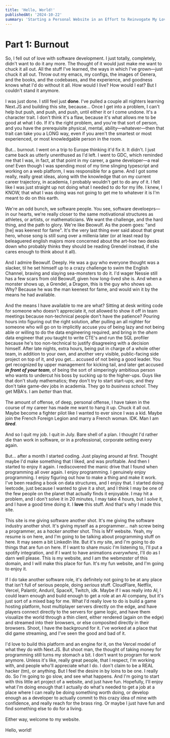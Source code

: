 ```yaml
---
title: 'Hello, World!'
publishedAt: '2024-10-22'
summary: 'Starting a Personal Website in an Effort to Reinvogate My Love of Building Software.'
---
```


# Part 1: Burnout
So, I fell out of love with software development. I just totally,
completely, didn't want to do it any more. The thought of it would just make me
want to chuck it all out. All the stuff I've learned, the ways in
which I've grown&mdash;just chuck it all out. Throw out my emacs, my configs,
the images of Genera, and the books, and the codebases, and the experience,
and goodness knows what I'd do without it all. How would I live? How would
I eat? But I couldn't stand it anymore.
\
\
I was just done. I still feel just **done**. I've pulled a couple all nighters
learning Next.JS and building this site, because...  Once I get into a
problem, I can't help but push, and push, and push, until either it or I
come undone. It's a character trait. I don't think it's a flaw, because
it's what allows me to be good at what I do. If it's the right problem,
and you're that sort of person, and you have the prerequisite physical,
mental, ability&mdash;whatever&mdash;then that trait can take you a LONG way, even
if you aren't the smartest or most experienced, or most knowledgable
person in the room.
\
\
But... burnout. I went on a trip to Europe thinking it'd fix it. It didn't.
I just came back as utterly unenthused as I'd left. I went to GDC, which
reminded me that I was, in fact, at that point in my career, a game
developer&mdash;a real one! Even though I was spending most of my time slinging
typescript and working on a web platform, I was responsible for a game. And I got some
really, really great ideas, along with the knowledge that on my current career
trajectory, in academia, I probably wouldn't get to do any of it. I felt like
I was just straight up not doing what I needed to do for my life. I knew, I
KNOW, that what I was doing was not going to get me to whatever it is I'm meant
to do on this earth.
\
\
We're an odd bunch, we software people. You see, software develoeprs&mdash;
in our hearts, we're really closer to the same motivational structures
as athletes, or artists, or mathematicians. We want the challenge, and
the hard thing, and the path to glory. We're like Beowulf. As the poem
goes: "and [he] was keenest for fame". It's the very last thing ever
said about that great hero, whose song is still sung over a millenia later
(or at least read by beleaguered english majors more concerned about the
art-hoe two desks down who probably thinks they should be reading Grendel
instead, if she cares enough to think about it all).
\
\
And I admire Beowulf. Deeply. He was a guy who everyone thought was a
slacker, til he set himself up to a crazy challenge to swim the English
Channel, braving and slaying sea-monsters to do it. I'd wager Nessie still
has a few scars from old Beowulf, given how long-lived she is. And when a
monster shows up, a Grendel, a Dragon, this is the guy who shows up. Why?
Because he was the man keenest for fame, and would win it by the means he
had available.
\
\
And the means I have available to me are what? Sitting at desk writing code
for someone who doesn't appreciate it, not allowed to show it off in team
meetings because non-technical people don't have the patience? Pouring hours
into figuring out the right solution, after pulling an all nighter for someone
who will go on to implicitly accuse you of being lazy and not being able or
willing to do the data engineering required, and bring in the *ahem* data engineer that
*you* taught to write CTE's and run the SQL profiler because he's too non-technical
to justify disagreeing with a decision himself. After late nights, extra hours,
being put in charge of a whole other team, in addition to your own, and another
very visible, public-facing side project on top of it, and you get... accused
of not being a good leader. You get recognized by upper management for kicking
tail, and later get accused ***in front of your team***, of being the sort of simperingly
ambitious person who wants to undercut his boss by sucking up to the higher-ups.
Guys like that don't study mathematics; they don't try to start start-ups; and they
don't take game-dev jobs in academia. They go to *business school*. They get MBA's.
I am *better* than that.
\
\
The amount of offense, of deep, personal offense, I have taken in the course of my
career has made me want to hang it up. Chuck it all out. Maybe become a
fighter pilot like I wanted to ever since I was a kid. Maybe join the French
Foreign Legion and marry a French woman. IDK. Man I am ***tired***.
\
\
And so I quit my job. I quit in July. Bare shell of a plan. I thought I'd
rather die than work in software, or in a professional, corporate setting
every again.
\
\
But... after a month I started coding. Just playing around at first. Thought
maybe I'd make something that I liked, and was profitable. And then I
started to enjoy it again. I rediscovered the manic drive that I found when
programming all over again. I enjoy programming. I genuinely enjoy programming.
I enjoy figuring out how to make a thing and make it work. I've been reading
a book on data structures, and I enjoy that. I started doing leetcode, just because
I wanted to give it a shot, and I think I may be one of the few people on the
planet that actually finds it enjoyable. I may hit a problem, and I don't solve
it in 20 minutes, I may take 4 hours, but I *solve* it, and I have a good time
doing it. I **love** this stuff. And that's why I made this site.
\
\
This site is me giving software another shot. It's me giving the software
industry another shot. It's giving myself as a programmer... nah screw being
a programmer, as a *hacker* another shot. This is MY website. Yeah, my resume
is on here, and I'm going to be talking about programming stuff on here. It
may seem a bit LinkedIn lite. But it's *my* site, and I'm going to do things
that are fun on here. If I want to share music I'm listening to, I'll put a
spotify integration, and if I want to have animations *everywhere*, I'll do as
I darn well please. This is my website, and I am the web*master* of this domain,
and I will make this place for fun. It's my fun website, and I'm going to
enjoy it.
\
\
If I do take another software role, it's definitely not going to be at any
place that isn't full of serious people, doing *serious* stuff. CloudFlare,
Netflix, Vercel, Palantir, Anduril, SpaceX, Twitch, idk. Maybe if I was really
into AI, I could learn enough and build enough to get a role at an AI company,
but it's just sort of a mixed bag for me. What I'd really love to do is build a
game hosting platform, host multiplayer servers directly on the edge, and have
players connect directly to the servers for game logic, and have them visualize
the world through a thin client, either rendered (again on the edge) and
streamed into their browsers, or else composited directly in their browsers.
Shoot, I have the background for it. I've worked at a place that did game
streaming, and I've seen the good and bad of it.
\
\
I'd love to build this platform and an engine for it, on the Vercel model of
what they do with Next.JS. But shoot man, the thought of taking money for
programming still turns my stomach a bit. I don't want to program for work
anymore. Unless it's like, really great people, that I respect, I'm working with,
and people who'll appreciate what I do. I don't claim to be a REAL hacker (tm),
or anything. But I feel the desire in by loins to be one. I really do. So I'm
going to go slow, and see what happens. And I'm going to start with this little
art project of a website, and just have fun. Hopefully, I'll enjoy what I'm
doing enough that I actually do what's needed to get a job at a place where I
can really be doing something worth doing, or develop enough as a developer to
actually commit to this crazy idea of mine with confidence, and really reach for
the brass ring. Or maybe I just have fun and find something else to do for a
living.
\
\
Either way, welcome to my website.
\
\
Hello, world!
